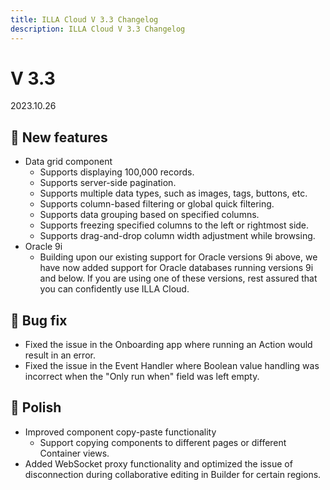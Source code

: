 ```yaml
---
title: ILLA Cloud V 3.3 Changelog
description: ILLA Cloud V 3.3 Changelog
---
```


# V 3.3

2023.10.26

## 🚀 New features

* Data grid component
  * Supports displaying 100,000 records.
  * Supports server-side pagination.
  * Supports multiple data types, such as images, tags, buttons, etc.
  * Supports column-based filtering or global quick filtering.
  * Supports data grouping based on specified columns.
  * Supports freezing specified columns to the left or rightmost side.
  * Supports drag-and-drop column width adjustment while browsing.
* Oracle 9i
  * Building upon our existing support for Oracle versions 9i above, we have now added support for Oracle databases running versions 9i and below. If you are using one of these versions, rest assured that you can confidently use ILLA Cloud.

## 🐛 Bug fix

* Fixed the issue in the Onboarding app where running an Action would result in an error.
* Fixed the issue in the Event Handler where Boolean value handling was incorrect when the "Only run when" field was left empty.

## 💅 Polish

* Improved component copy-paste functionality
  * Support copying components to different pages or different Container views.
* Added WebSocket proxy functionality and optimized the issue of disconnection during collaborative editing in Builder for certain regions.
